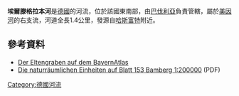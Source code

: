 {{Expand language|1=de|time=2020-11-14T12:50:37+00:00}}
{{Coord|50.01994|N|10.46263|E|display=title}}

'''埃爾滕格拉本河'''是[[德國|德國]]的河流，位於該國東南部，由[[巴伐利亞|巴伐利亞]]負責管轄，屬於[[美因河|美因河]]的右支流，河道全長1.4公里，發源自[[哈斯富特|哈斯富特]]附近。

==參考資料==
* [http://geoportal.bayern.de/bayernatlas/?zoom=11&Y=4389958.84&X=5544253.48&lang=de&topic=ba&bgLayer=tk&catalogNodes=122 Der Eltengraben auf dem BayernAtlas] {{Wayback|url=http://geoportal.bayern.de/bayernatlas/?zoom=11&Y=4389958.84&X=5544253.48&lang=de&topic=ba&bgLayer=tk&catalogNodes=122 |date=20201113185434 }}
* [http://fgg-erlangen.de/fgg/ojs/index.php/mfgg/article/download/73/60 Die naturräumlichen Einheiten auf Blatt 153 Bamberg 1:200000] {{Wayback|url=http://fgg-erlangen.de/fgg/ojs/index.php/mfgg/article/download/73/60 |date=20201111163115 }} (PDF)

{{Germany-geo-stub}}
[[Category:德國河流|Category:德國河流]]